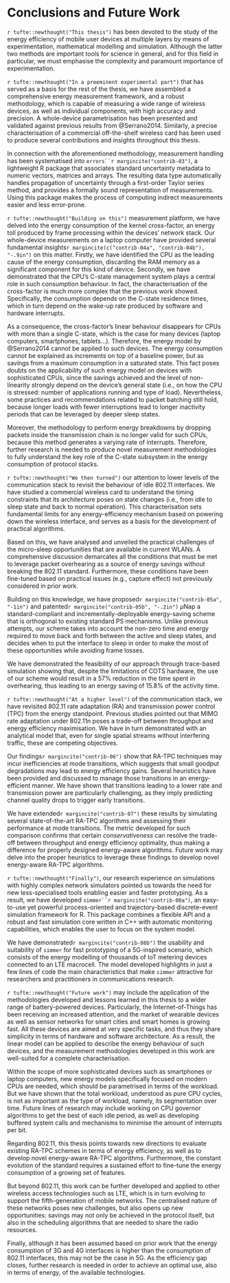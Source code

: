 \bookmarksetup{startatroot}
\addtocontents{toc}{\partseparator}

# Conclusions and Future Work {#ch:09}

`r tufte::newthought("This thesis")` has been devoted to the study of the energy efficiency of mobile user devices at multiple layers by means of experimentation, mathematical modelling and simulation. Although the latter two methods are important tools for science in general, and for this field in particular, we must emphasise the complexity and paramount importance of experimentation.

`r tufte::newthought("In a preeminent experimental part")` that has served as a basis for the rest of the thesis, we have assembled a comprehensive energy measurement framework, and a robust methodology, which is capable of measuring a wide range of wireless devices, as well as individual components, with high accuracy and precision. A whole-device parametrisation has been presented and validated against previous results from @Serrano2014. Similarly, a precise characterisation of a commercial off-the-shelf wireless card has been used to produce several contributions and insights throughout this thesis.

In connection with the aforementioned methodology, measurement handling has been systematised into `errors``r margincite("contrib-03")`, a lightweight R package that associates standard uncertainty metadata to numeric vectors, matrices and arrays. The resulting data type automatically handles propagation of uncertainty through a first-order Taylor series method, and provides a formally sound representation of measurements. Using this package makes the process of computing indirect measurements easier and less error-prone.

`r tufte::newthought("Building on this")` measurement platform, we have delved into the energy consumption of the kernel cross-factor, an energy toll produced by frame processing within the devices' network stack. Our whole-device measurements on a laptop computer have provided several fundamental insights`r margincite(c("contrib-04a", "contrib-04b"), "-.9in")` on this matter. Firstly, we have identified the CPU as the leading cause of the energy consumption, discarding the RAM memory as a significant component for this kind of device. Secondly, we have demonstrated that the CPU's C-state management system plays a central role in such consumption behaviour. In fact, the characterisation of the cross-factor is much more complex that the previous work showed. Specifically, the consumption depends on the C-state residence times, which in turn depend on the wake-up rate produced by software and hardware interrupts.

As a consequence, the cross-factor's linear behaviour disappears for CPUs with more than a single C-state, which is the case for many devices (laptop computers, smartphones, tablets...). Therefore, the energy model by @Serrano2014 cannot be applied to such devices. The energy consumption cannot be explained as increments on top of a baseline power, but as savings from a maximum consumption in a saturated state. This fact poses doubts on the applicability of such energy model on devices with sophisticated CPUs, since the savings achieved and the level of non-linearity strongly depend on the device's general state (i.e., on how the CPU is stressed: number of applications running and type of load). Nevertheless, some practices and recommendations related to packet batching still hold, because longer loads with fewer interruptions lead to longer inactivity periods that can be leveraged by deeper sleep states.

Moreover, the methodology to perform energy breakdowns by dropping packets inside the transmission chain is no longer valid for such CPUs, because this method generates a varying rate of interrupts. Therefore, further research is needed to produce novel measurement methodologies to fully understand the key role of the C-state subsystem in the energy consumption of protocol stacks.

`r tufte::newthought("We then turned")` our attention to lower levels of the communication stack to revisit the behaviour of idle 802.11 interfaces. We have studied a commercial wireless card to understand the timing constraints that its architecture poses on state changes (i.e., from idle to sleep state and back to normal operation). This characterisation sets fundamental limits for any energy-efficiency mechanism based on powering down the wireless interface, and serves as a basis for the development of practical algorithms.

Based on this, we have analysed and unveiled the practical challenges of the micro-sleep opportunities that are available in current WLANs. A comprehensive discussion demarcates all the conditions that must be met to leverage packet overhearing as a source of energy savings without breaking the 802.11 standard. Furthermore, these conditions have been fine-tuned based on practical issues (e.g., capture effect) not previously considered in prior work.

Building on this knowledge, we have proposed`r margincite("contrib-05a", "-1in")` and patented`r margincite("contrib-05b", "-.2in")` $\mu$Nap a standard-compliant and incrementally-deployable energy-saving scheme that is orthogonal to existing standard PS mechanisms. Unlike previous attempts, our scheme takes into account the non-zero time and energy required to move back and forth between the active and sleep states, and decides when to put the interface to sleep in order to make the most of these opportunities while avoiding frame losses.

We have demonstrated the feasibility of our approach through trace-based simulation showing that, despite the limitations of COTS hardware, the use of our scheme would result in a 57% reduction in the time spent in overhearing, thus leading to an energy saving of 15.8% of the activity time.

`r tufte::newthought("At a higher level")` of the communication stack, we have revisited 802.11 rate adaptation (RA) and transmission power control (TPC) from the energy standpoint. Previous studies pointed out that MIMO rate adaptation under 802.11n poses a trade-off between throughput and energy efficiency maximisation. We have in turn demonstrated with an analytical model that, even for single spatial streams without interfering traffic, these are competing objectives.

Our findings`r margincite("contrib-06")` show that RA-TPC techniques may incur inefficiencies at mode transitions, which suggests that small goodput degradations may lead to energy efficiency gains. Several heuristics have been provided and discussed to manage those transitions in an energy-efficient manner. We have shown that transitions leading to a lower rate and transmission power are particularly challenging, as they imply predicting channel quality drops to trigger early transitions.

We have extended`r margincite("contrib-07")` these results by simulating several state-of-the-art RA-TPC algorithms and assessing their performance at mode transitions. The metric developed for such comparison confirms that certain *conservativeness* can resolve the trade-off between throughput and energy efficiency optimality, thus making a difference for properly designed energy-aware algorithms. Future work may delve into the proper heuristics to leverage these findings to develop novel energy-aware RA-TPC algorithms.

`r tufte::newthought("Finally")`, our research experience on simulations with highly complex network simulators pointed us towards the need for new less-specialised tools enabling easier and faster prototyping. As a result, we have developed `simmer``r margincite("contrib-08a")`, an easy-to-use yet powerful process-oriented and trajectory-based discrete-event simulation framework for R. This package combines a flexible API and a robust and fast simulation core written in C++ with automatic monitoring capabilities, which enables the user to focus on the system model.

\pagebreak

We have demonstrated`r margincite("contrib-08b")` the usability and suitability of `simmer` for fast prototyping of a 5G-inspired scenario, which consists of the energy modelling of thousands of IoT metering devices connected to an LTE macrocell. The model developed highlights in just a few lines of code the main characteristics that make `simmer` attractive for researchers and practitioners in communications research.

`r tufte::newthought("Future work")` may include the application of the methodologies developed and lessons learned in this thesis to a wider range of battery-powered devices. Particularly, the Internet-of-Things has been receiving an increased attention, and the market of wearable devices as well as sensor networks for smart cities and smart homes is growing fast. All these devices are aimed at very specific tasks, and thus they share simplicity in terms of hardware and software architecture. As a result, the linear model can be applied to describe the energy behaviour of such devices, and the measurement methodologies developed in this work are well-suited for a complete characterisation.

Within the scope of more sophisticated devices such as smartphones or laptop computers, new energy models specifically focused on modern CPUs are needed, which should be parametrised in terms of the workload. But we have shown that the total workload, understood as pure CPU cycles, is not as important as the type of workload, namely, its segmentation over time. Future lines of research may include working on CPU governor algorithms to get the best of each idle period, as well as developing buffered system calls and mechanisms to minimise the amount of interrupts per bit.

Regarding 802.11, this thesis points towards new directions to evaluate existing RA-TPC schemes in terms of energy efficiency, as well as to develop novel energy-aware RA-TPC algorithms. Furthermore, the constant evolution of the standard requires a sustained effort to fine-tune the energy consumption of a growing set of features.

But beyond 802.11, this work can be further developed and applied to other wireless access technologies such as LTE, which is in turn evolving to support the fifth-generation of mobile networks. The centralised nature of these networks poses new challenges, but also opens up new opportunities: savings may not only be achieved in the protocol itself, but also in the scheduling algorithms that are needed to share the radio resources.

Finally, although it has been assumed based on prior work that the energy consumption of 3G and 4G interfaces is higher than the consumption of 802.11 interfaces, this may not be the case in 5G. As the efficiency gap closes, further research is needed in order to achieve an optimal use, also in terms of energy, of the available technologies.
